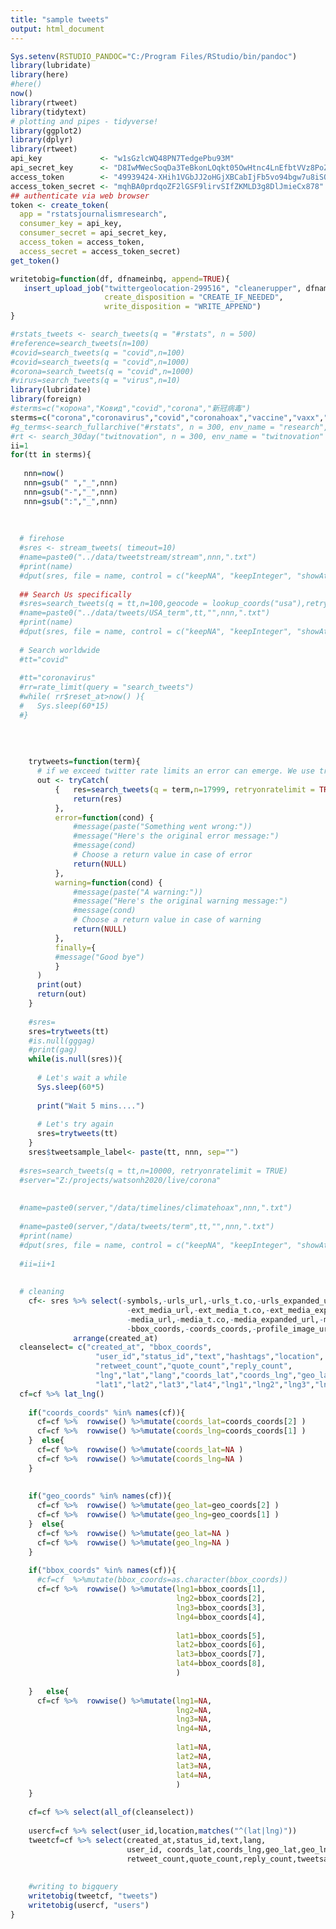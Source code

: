 ```yaml
---
title: "sample tweets"
output: html_document
---
```




```r
Sys.setenv(RSTUDIO_PANDOC="C:/Program Files/RStudio/bin/pandoc")
library(lubridate)
library(here)
#here()
now()
library(rtweet)
library(tidytext)
# plotting and pipes - tidyverse!
library(ggplot2)
library(dplyr)
library(rtweet)
api_key             <- "w1sGzlcWQ48PN7TedgePbu93M"
api_secret_key      <- "D8IwMWecSoqDa3TeBkonLOqkt05OwHtnc4LnEfbtVVz8PoZrdo"
access_token        <- "49939424-XHih1VGbJJ2oHGjXBCabIjFb5vo94bgw7u8iSO37v"
access_token_secret <- "mqhBA0prdqoZF2lGSF9lirvSIfZKMLD3g8DlJmieCx878"
## authenticate via web browser
token <- create_token(
  app = "rstatsjournalismresearch",
  consumer_key = api_key,
  consumer_secret = api_secret_key,
  access_token = access_token,
  access_secret = access_token_secret)
get_token()
```


```r
writetobig=function(df, dfnameinbq, append=TRUE){
   insert_upload_job("twittergeolocation-299516", "cleanerupper", dfnameinbq, df, 
                     create_disposition = "CREATE_IF_NEEDED",
                     write_disposition = "WRITE_APPEND")
}
```

```r
#rstats_tweets <- search_tweets(q = "#rstats", n = 500)
#reference=search_tweets(n=100)
#covid=search_tweets(q = "covid",n=100)
#covid=search_tweets(q = "covid",n=1000)
#corona=search_tweets(q = "covid",n=1000)
#virus=search_tweets(q = "virus",n=10)     
library(lubridate)
library(foreign)
#sterms=c("корона","Ковид","covid","corona","新冠病毒")
sterms=c("corona","coronavirus","covid","coronahoax","vaccine","vaxx","billgates","plandemic","billgates","heat","pump","waerme","pumpe","ukraine","ukrain","putin","war")
#g_terms<-search_fullarchive("#rstats", n = 300, env_name = "research",fromDate = "201401010000", toDate = "201401312359")
#rt <- search_30day("twitnovation", n = 300, env_name = "twitnovation"  )
ii=1
for(tt in sterms){
  
   nnn=now()
   nnn=gsub(" ","_",nnn)
   nnn=gsub("-","_",nnn)
   nnn=gsub(":","_",nnn)
  
    
  
  # firehose
  #sres <- stream_tweets( timeout=10)
  #name=paste0("../data/tweetstream/stream",nnn,".txt")
  #print(name)
  #dput(sres, file = name, control = c("keepNA", "keepInteger", "showAttributes"))
      
  ## Search Us specifically
  #sres=search_tweets(q = tt,n=100,geocode = lookup_coords("usa"),retryonratelimit = TRUE)
  #name=paste0("../data/tweets/USA_term",tt,"",nnn,".txt")
  #print(name)
  #dput(sres, file = name, control = c("keepNA", "keepInteger", "showAttributes"))
  
  # Search worldwide
  #tt="covid"
   
  #tt="coronavirus"  
  #rr=rate_limit(query = "search_tweets")
  #while( rr$reset_at>now() ){
  #   Sys.sleep(60*15)
  #}
  
  
  
  
    trytweets=function(term){
      # if we exceed twitter rate limits an error can emerge. We use tryCatch to deal with this
      out <- tryCatch(
          {   res=search_tweets(q = term,n=17999, retryonratelimit = TRUE)
              return(res)
          },
          error=function(cond) {
              #message(paste("Something went wrong:"))
              #message("Here's the original error message:")
              #message(cond)
              # Choose a return value in case of error
              return(NULL)
          },
          warning=function(cond) {
              #message(paste("A warning:"))
              #message("Here's the original warning message:")
              #message(cond)
              # Choose a return value in case of warning
              return(NULL)
          },
          finally={
          #message("Good bye")
          }
      )
      print(out)
      return(out)
    }
    
    #sres=
    sres=trytweets(tt)
    #is.null(gggag)
    #print(gag)
    while(is.null(sres)){
      
      # Let's wait a while
      Sys.sleep(60*5)
      
      print("Wait 5 mins....")
      
      # Let's try again
      sres=trytweets(tt)
    }
    sres$tweetsample_label<- paste(tt, nnn, sep="")
  
  #sres=search_tweets(q = tt,n=10000, retryonratelimit = TRUE)
  #server="Z:/projects/watsonh2020/live/corona"
  
  
  #name=paste0(server,"/data/timelines/climatehoax",nnn,".txt")  
    
  #name=paste0(server,"/data/tweets/term",tt,"",nnn,".txt")
  #print(name)
  #dput(sres, file = name, control = c("keepNA", "keepInteger", "showAttributes"))
  
  #ii=ii+1
    
    
  # cleaning 
    cf<- sres %>% select(-symbols,-urls_url,-urls_t.co,-urls_expanded_url,
                          -ext_media_url,-ext_media_t.co,-ext_media_expanded_url,
                          -media_url,-media_t.co,-media_expanded_url,-media_type,-mentions_user_id,-mentions_screen_name,-geo_coords,
                          -bbox_coords,-coords_coords,-profile_image_url,-profile_background_url,-profile_banner_url, -display_text_width) %>%
              arrange(created_at)
  cleanselect= c("created_at", "bbox_coords",
                   "user_id","status_id","text","hashtags","location",
                   "retweet_count","quote_count","reply_count",
                   "lng","lat","lang","coords_lat","coords_lng","geo_lat","geo_lng",
                   "lat1","lat2","lat3","lat4","lng1","lng2","lng3","lng4","tweetsample_label")
  cf=cf %>% lat_lng()
    
    if("coords_coords" %in% names(cf)){
      cf=cf %>%  rowwise() %>%mutate(coords_lat=coords_coords[2] )
      cf=cf %>%  rowwise() %>%mutate(coords_lng=coords_coords[1] )
    }  else{
      cf=cf %>%  rowwise() %>%mutate(coords_lat=NA )
      cf=cf %>%  rowwise() %>%mutate(coords_lng=NA )
    }
    
    
    if("geo_coords" %in% names(cf)){
      cf=cf %>%  rowwise() %>%mutate(geo_lat=geo_coords[2] )
      cf=cf %>%  rowwise() %>%mutate(geo_lng=geo_coords[1] )
    }  else{
      cf=cf %>%  rowwise() %>%mutate(geo_lat=NA )
      cf=cf %>%  rowwise() %>%mutate(geo_lng=NA )
    }
    
    if("bbox_coords" %in% names(cf)){
      #cf=cf  %>%mutate(bbox_coords=as.character(bbox_coords))
      cf=cf %>%  rowwise() %>%mutate(lng1=bbox_coords[1],
                                     lng2=bbox_coords[2],
                                     lng3=bbox_coords[3],
                                     lng4=bbox_coords[4],
                                     
                                     lat1=bbox_coords[5],
                                     lat2=bbox_coords[6],
                                     lat3=bbox_coords[7],
                                     lat4=bbox_coords[8],
                                     )
      
    }   else{
      cf=cf %>%  rowwise() %>%mutate(lng1=NA,
                                     lng2=NA,
                                     lng3=NA,
                                     lng4=NA,
                                     
                                     lat1=NA,
                                     lat2=NA,
                                     lat3=NA,
                                     lat4=NA,
                                     )
    }
  
    cf=cf %>% select(all_of(cleanselect))
   
    usercf=cf %>% select(user_id,location,matches("^(lat|lng)"))
    tweetcf=cf %>% select(created_at,status_id,text,lang,
                          user_id, coords_lat,coords_lng,geo_lat,geo_lng,
                          retweet_count,quote_count,reply_count,tweetsample_label)
    
    
    #writing to bigquery
    writetobig(tweetcf, "tweets")
    writetobig(usercf, "users")
}
```
